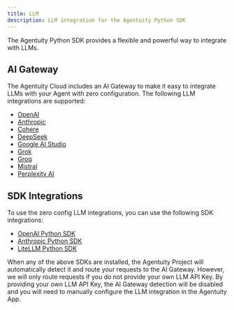```yaml
---
title: LLM
description: LLM integration for the Agentuity Python SDK
---
```


The Agentuity Python SDK provides a flexible and powerful way to integrate with LLMs.

## AI Gateway

The Agentuity Cloud includes an AI Gateway to make it easy to integrate LLMs with your Agent with zero configuration. The following LLM integrations are supported:

- [OpenAI](https://openai.com/)
- [Anthropic](https://www.anthropic.com/)
- [Cohere](https://cohere.com/)
- [DeepSeek](https://www.deepseek.com/)
- [Google AI Studio](https://ai.google.dev/)
- [Grok](https://grok.x.ai/)
- [Groq](https://groq.com/)
- [Mistral](https://mistral.ai/)
- [Perplexity AI](https://www.perplexity.ai/)

## SDK Integrations

To use the zero config LLM integrations, you can use the following SDK integrations:

- [OpenAI Python SDK](https://github.com/openai/openai-python)
- [Anthropic Python SDK](https://github.com/anthropics/anthropic-sdk-python)
- [LiteLLM Python SDK](https://github.com/BerriAI/litellm)

When any of the above SDKs are installed, the Agentuity Project will automatically detect it and route your requests to the AI Gateway.  However, we will only route requests if you do not provide your own LLM API Key.  By providing your own LLM API Key, the AI Gateway detection will be disabled and you will need to manually configure the LLM integration in the Agentuity App.

